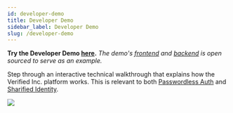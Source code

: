 ```yaml
---
id: developer-demo
title: Developer Demo
sidebar_label: Developer Demo
slug: /developer-demo
---
```


**Try the Developer Demo [here](https://developer.demo.sandbox-unumid.co).** *The demo's [frontend](https://github.com/UnumID/Demo-Developer-Client) and [backend](https://github.com/UnumID/Demo-Developer-Server) is open sourced to serve as an example.*

Step through an interactive technical walkthrough that explains how the Verified Inc. platform works. 
This is relevant to both [Passwordless Auth](https://www.verified.inc/solutions/passwordless-auth)
and [Sharified Identity](https://www.verified.inc/solutions/sharified-identity).

![](/img/developer-demo.png)
